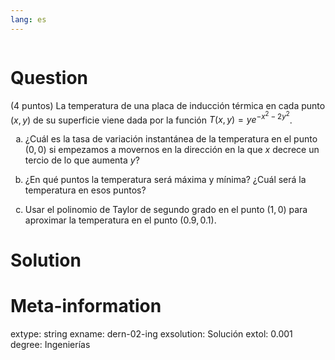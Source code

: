 ```yaml
---
lang: es
---
```


```r
```

Question
========
(4 puntos) La temperatura de una placa de inducción térmica en cada punto $(x,y)$ de su superficie viene dada por la función $T(x,y) = ye^{-x^2-2y^2}$.

a.  ¿Cuál es la tasa de variación instantánea de la temperatura en el punto $(0,0)$ si empezamos a movernos en la dirección en la que $x$ decrece un tercio de lo que aumenta $y$?

a.  ¿En qué puntos la temperatura será máxima y mínima? ¿Cuál será la temperatura en esos puntos?

a.  Usar el polinomio de Taylor de segundo grado en el punto $(1,0)$ para aproximar la temperatura en el punto $(0.9,0.1)$.

Solution
========



Meta-information
================
extype: string
exname: dern-02-ing
exsolution: Solución
extol: 0.001
degree: Ingenierías